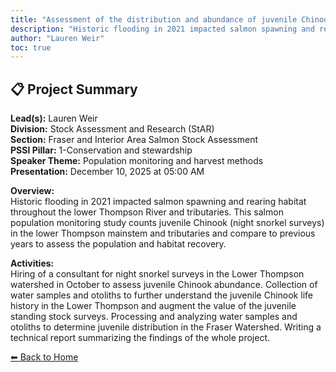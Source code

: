 ```yaml
---
title: "Assessment of the distribution and abundance of juvenile Chinook salmon in the lower Thompson River basin."
description: "Historic flooding in 2021 impacted salmon spawning and rearing habitat throughout the lower Thompson River and tributaries. This salmon population monitoring study counts juvenile Chinook (night snorkel surveys) in the lower Thompson mainstem and tributaries and compare to previous years to assess the population and habitat recovery."
author: "Lauren Weir"
toc: true
---
```


## 📋 Project Summary

**Lead(s):** Lauren Weir  
**Division:** Stock Assessment and Research (StAR)  
**Section:** Fraser and Interior Area Salmon Stock Assessment  
**PSSI Pillar:** 1-Conservation and stewardship  
**Speaker Theme:** Population monitoring and harvest methods  
**Presentation:** December 10, 2025 at 05:00 AM  

**Overview:**  
Historic flooding in 2021 impacted salmon spawning and rearing habitat throughout the lower Thompson River and tributaries. This salmon population monitoring study counts juvenile Chinook (night snorkel surveys) in the lower Thompson mainstem and tributaries and compare to previous years to assess the population and habitat recovery.   

**Activities:**  
Hiring of a consultant for night snorkel surveys in the Lower Thompson watershed in October to assess juvenile Chinook abundance. Collection of water samples and otoliths to further understand the juvenile Chinook life history in the Lower Thompson and augment the value of the juvenile standing stock surveys. Processing and analyzing water samples and otoliths to determine juvenile distribution in the Fraser Watershed. Writing a technical report summarizing the findings of the whole project.

[⬅ Back to Home](../index.qmd)
